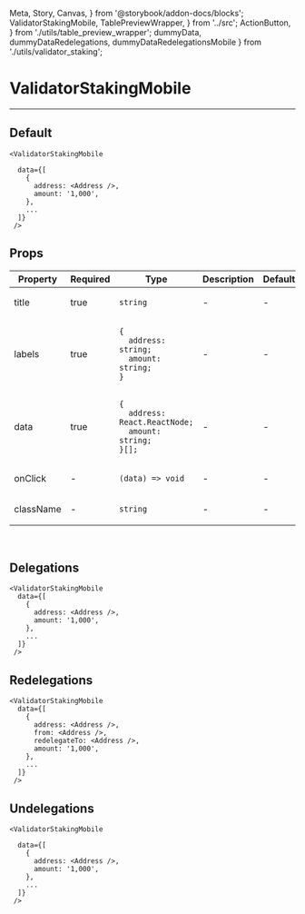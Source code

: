   Meta, Story, Canvas,
} from '@storybook/addon-docs/blocks';
  ValidatorStakingMobile, TablePreviewWrapper,
} from '../src';
  ActionButton,
} from './utils/table_preview_wrapper';
  dummyData, dummyDataRedelegations, dummyDataRedelegationsMobile
} from './utils/validator_staking';

<Meta title="ValidatorStakingMobile" component={ValidatorStakingMobile} />

# ValidatorStakingMobile
---

## Default
<Canvas>
  <Story name="Default">
    <ValidatorStakingMobile  data={dummyData} />
  </Story>
</Canvas>

```
<ValidatorStakingMobile
  
  data={[
    {
      address: <Address />,
      amount: '1,000',
    },
    ...
  ]}
 />
```

## Props
<table>
<thead>
  <tr>
    <th>Property</th>
    <th>Required</th>
    <th>Type</th>
    <th>Description</th>
    <th>Default</th>
  </tr>
  </thead>
  <tbody>
  <tr>
    <td>title</td>
    <td>true</td>
    <td>

`string`

  </td>
    <td>-</td>
    <td>-</td>
  </tr>

  <tr>
    <td>labels</td>
    <td>true</td>
    <td>

```
{
  address: string;
  amount: string;
}
```

  </td>
    <td>-</td>
    <td>-</td>
  </tr>

  <tr>
    <td>data</td>
    <td>true</td>
    <td>

```
{
  address: React.ReactNode;
  amount: string;
}[];
```

  </td>
    <td>-</td>
    <td>-</td>
  </tr>

  <tr>
    <td>onClick</td>
    <td>-</td>
    <td>

`(data) => void`

  </td>
    <td>-</td>
    <td>-</td>
  </tr>

  <tr>
    <td>className</td>
    <td>-</td>
    <td>

`string`

  </td>
    <td>-</td>
    <td>-</td>
  </tr>
  </tbody>
</table>
<br/>


## Delegations
<Canvas>
  <Story name="Delegations">
    <ValidatorStakingMobile  data={dummyData} />
  </Story>
</Canvas>

```
<ValidatorStakingMobile
  data={[
    {
      address: <Address />,
      amount: '1,000',
    },
    ...
  ]}
 />
```

## Redelegations
<Canvas>
  <Story name="Redelegations">
    <ValidatorStakingMobile data={dummyDataRedelegationsMobile} />
  </Story>
</Canvas>

```
<ValidatorStakingMobile
  data={[
    {
      address: <Address />,
      from: <Address />,
      redelegateTo: <Address />,
      amount: '1,000',
    },
    ...
  ]}
 />
```

## Undelegations
<Canvas>
  <Story name="Undelegations">
    <ValidatorStakingMobile data={dummyData} />
  </Story>
</Canvas>

```
<ValidatorStakingMobile
 
  data={[
    {
      address: <Address />,
      amount: '1,000',
    },
    ...
  ]}
 />
```
